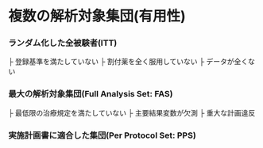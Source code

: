 # 複数の解析対象集団(有用性)

### ランダム化した全被験者(ITT)

├ 登録基準を満たしていない
├ 割付薬を全く服用していない
├ データが全くない

### 最大の解析対象集団(Full Analysis Set: FAS)

├ 最低限の治療規定を満たしていない
├ 主要結果変数が欠測
├ 重大な計画違反

### 実施計画書に適合した集団(Per Protocol Set: PPS)
